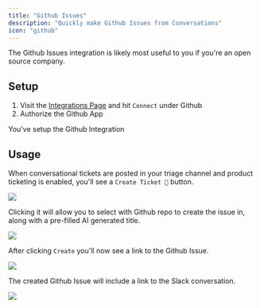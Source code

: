 ```yaml
---
title: "Github Issues"
description: "Quickly make Github Issues from Conversations"
icon: "github"
---
```


<Tip>
  The Github Issues integration is likely most useful to you if you're an open
  source company.
</Tip>

## Setup

1. Visit the [Integrations Page](https://app.usepylon.com/integrations) and hit
   `Connect` under Github
2. Authorize the Github App

<Check>You've setup the Github Integration</Check>

## Usage

When conversational tickets are posted in your triage channel and product
ticketing is enabled, you'll see a `Create Ticket 🎫` button.

<Frame>
  <img src="/images/gh-1.png" />
</Frame>

Clicking it will allow you to select with Github repo to create the issue in,
along with a pre-filled AI generated title.

<Frame>
  <img src="/images/gh-2.png" />
</Frame>

After clicking `Create` you'll now see a link to the Github Issue.

<Frame>
  <img src="/images/gh-3.png" />
</Frame>

The created Github Issue will include a link to the Slack conversation.

<Frame>
  <img src="/images/gh-4.png" />
</Frame>

